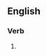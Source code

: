 ==English==

===Verb===
{{head|en|verb form}}

# {{present participle of|disqualify|lang=en|nocat=1}}